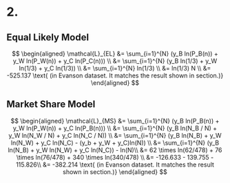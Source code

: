 # 2.

## Equal Likely Model

$$
\begin{aligned}
  \mathcal{L}_{EL} &= \sum_{i=1}^{N} (y_B ln(P_B(n)) + y_W ln(P_W(n)) + y_C ln(P_C(n))) \\
  &= \sum_{i=1}^{N} (y_B ln(1/3) + y_W ln(1/3) + y_C ln(1/3)) \\
  &= \sum_{i=1}^{N} ln(1/3) \\
  &= ln(1/3) N \\
  &= -525.137 \text{ (in Evanson dataset. It matches the result shown in section.)}
\end{aligned}
$$

## Market Share Model

$$
\begin{aligned}
  \mathcal{L}_{MS} &= \sum_{i=1}^{N} (y_B ln(P_B(n)) + y_W ln(P_W(n)) + y_C ln(P_B(n))) \\
  &= \sum_{i=1}^{N} (y_B ln(N_B / N) + y_W ln(N_W / N) + y_C ln(N_C / N)) \\
  &= \sum_{i=1}^{N} (y_B ln(N_B) + y_W ln(N_W) + y_C ln(N_C) - (y_b + y_W + y_C)ln(N)) \\
  &= \sum_{i=1}^{N} (y_B ln(N_B) + y_W ln(N_W) + y_C ln(N_C)) - ln(N)\\
  &= 62 \times ln(62/478) + 76 \times ln(76/478) + 340 \times ln(340/478) \\
  &= -126.633 - 139.755 - 115.826\\
  &= -382.214 \text{ (in Evanson dataset. It matches the result shown in section.)}
\end{aligned}
$$
